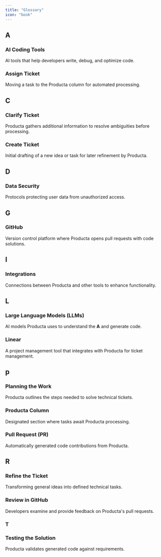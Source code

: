 ```yaml
---
title: "Glossary"
icon: "book"
---
```


## A

### AI Coding Tools

AI tools that help developers write, debug, and optimize code.

### Assign Ticket

Moving a task to the Producta column for automated processing.



## C

### Clarify Ticket

Producta gathers additional information to resolve ambiguities before processing.

### Create Ticket

Initial drafting of a new idea or task for later refinement by Producta.

## D

### Data Security

Protocols protecting user data from unauthorized access.

## G

### GitHub

Version control platform where Producta opens pull requests with code solutions.

## I

### Integrations

Connections between Producta and other tools to enhance functionality.

## L

### **Large Language Models (LLMs)**

AI models Producta uses to understand the **A**  and generate code.

### **Linear**

A project management tool that integrates with Producta for ticket management.

## **p**

### **Planning the Work**

Producta outlines the steps needed to solve technical tickets.

### **Producta Column**

Designated section where tasks await Producta processing.

### Pull Request (PR)

Automatically generated code contributions from Producta.



## R

### Refine the Ticket

Transforming general ideas into defined technical tasks.

### Review in GitHub

Developers examine and provide feedback on Producta's pull requests.



### T

### Testing the Solution

Producta validates generated code against requirements.

##